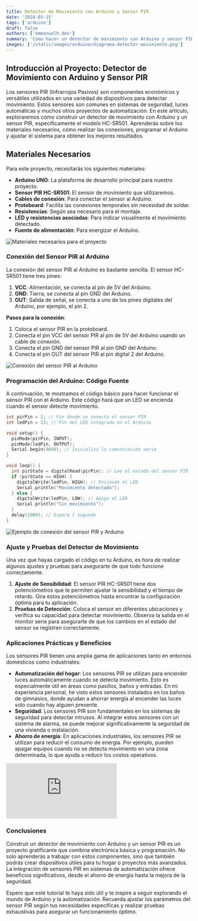 ```yaml
---
title: Detector de Movimiento con Arduino y Sensor PIR
date: '2024-03-15'
tags: ['arduino']
draft: false
authors: ['emmanuelh.dev']
summary: 'Como hacer un detector de movimiento con Arduino y sensor PIR'
images: ['/static/images/arduino/diagrama-detector-movimiento.png']
---
```


## Introducción al Proyecto: Detector de Movimiento con Arduino y Sensor PIR

Los sensores PIR (Infrarrojos Pasivos) son componentes económicos y versátiles utilizados en una variedad de dispositivos para detectar movimiento. Estos sensores son comunes en sistemas de seguridad, luces automáticas y muchos otros proyectos de automatización. En este artículo, exploraremos cómo construir un detector de movimiento con Arduino y un sensor PIR, específicamente el modelo HC-SR501. Aprenderás sobre los materiales necesarios, cómo realizar las conexiones, programar el Arduino y ajustar el sistema para obtener los mejores resultados.

## Materiales Necesarios

Para este proyecto, necesitarás los siguientes materiales:

- **Arduino UNO**: La plataforma de desarrollo principal para nuestro proyecto.
- **Sensor PIR HC-SR501**: El sensor de movimiento que utilizaremos.
- **Cables de conexión**: Para conectar el sensor al Arduino.
- **Protoboard**: Facilita las conexiones temporales sin necesidad de soldar.
- **Resistencias**: Según sea necesario para el montaje.
- **LED y resistencias asociadas**: Para indicar visualmente el movimiento detectado.
- **Fuente de alimentación**: Para energizar el Arduino.

![Materiales necesarios para el proyecto](/static/images/arduino/diagrama-detector-movimiento.png)

### Conexión del Sensor PIR al Arduino

La conexión del sensor PIR al Arduino es bastante sencilla. El sensor HC-SR501 tiene tres pines:

1. **VCC**: Alimentación, se conecta al pin de 5V del Arduino.
2. **GND**: Tierra, se conecta al pin GND del Arduino.
3. **OUT**: Salida de señal, se conecta a uno de los pines digitales del Arduino, por ejemplo, el pin 2.

**Pasos para la conexión**:

1. Coloca el sensor PIR en la protoboard.
2. Conecta el pin VCC del sensor PIR al pin de 5V del Arduino usando un cable de conexión.
3. Conecta el pin GND del sensor PIR al pin GND del Arduino.
4. Conecta el pin OUT del sensor PIR al pin digital 2 del Arduino.

![Conexión del sensor PIR al Arduino](/static/images/arduino/arduino-pir-montaje.png)

### Programación del Arduino: Código Fuente

A continuación, te mostramos el código básico para hacer funcionar el sensor PIR con el Arduino. Este código hará que un LED se encienda cuando el sensor detecte movimiento.

```cpp
int pirPin = 2; // Pin donde se conecta el sensor PIR
int ledPin = 13; // Pin del LED integrado en el Arduino

void setup() {
  pinMode(pirPin, INPUT);
  pinMode(ledPin, OUTPUT);
  Serial.begin(9600); // Inicializa la comunicación serie
}

void loop() {
  int pirState = digitalRead(pirPin); // Lee el estado del sensor PIR
  if (pirState == HIGH) {
    digitalWrite(ledPin, HIGH); // Enciende el LED
    Serial.println("Movimiento detectado");
  } else {
    digitalWrite(ledPin, LOW); // Apaga el LED
    Serial.println("Sin movimiento");
  }
  delay(1000); // Espera 1 segundo
}
```

![Ejemplo de conexión del sensor PIR y Arduino](/static/images/arduino/arduino-pir-montaje.png)

### Ajuste y Pruebas del Detector de Movimiento

Una vez que hayas cargado el código en tu Arduino, es hora de realizar algunos ajustes y pruebas para asegurarte de que todo funcione correctamente.

1. **Ajuste de Sensibilidad**: El sensor PIR HC-SR501 tiene dos potenciómetros que te permiten ajustar la sensibilidad y el tiempo de retardo. Gira estos potenciómetros hasta encontrar la configuración óptima para tu aplicación.
2. **Pruebas de Detección**: Coloca el sensor en diferentes ubicaciones y verifica su capacidad para detectar movimiento. Observa la salida en el monitor serie para asegurarte de que los cambios en el estado del sensor se registren correctamente.

### Aplicaciones Prácticas y Beneficios

Los sensores PIR tienen una amplia gama de aplicaciones tanto en entornos domésticos como industriales:

- **Automatización del hogar**: Los sensores PIR se utilizan para encender luces automáticamente cuando se detecta movimiento. Esto es especialmente útil en áreas como pasillos, baños y entradas. En mi experiencia personal, he visto estos sensores instalados en los baños de gimnasios, donde ayudan a ahorrar energía al encender las luces solo cuando hay alguien presente.
- **Seguridad**: Los sensores PIR son fundamentales en los sistemas de seguridad para detectar intrusos. Al integrar estos sensores con un sistema de alarma, se puede mejorar significativamente la seguridad de una vivienda o instalación.
- **Ahorro de energía**: En aplicaciones industriales, los sensores PIR se utilizan para reducir el consumo de energía. Por ejemplo, pueden apagar equipos cuando no se detecta movimiento en una zona determinada, lo que ayuda a reducir los costos operativos.

<div className="h-[315px] max-h-[500px] max-w-full lg:w-[560px]">
  <iframe
    className="h-full w-full"
    src="https://www.youtube-nocookie.com/embed/MqxLa4vo4Ok?si=X5ScN6tbPixb3NRQ"
    title="Tutorial de Proteus: Crear un Contador Ascendente/Descendente 00-99 con el IC 74190"
    frameBorder="0"
    allow="accelerometer; autoplay; clipboard-write; encrypted-media; gyroscope; picture-in-picture; web-share"
    referrerPolicy="strict-origin-when-cross-origin"
    allowFullScreen
  ></iframe>
</div>

### Conclusiones

Construir un detector de movimiento con Arduino y un sensor PIR es un proyecto gratificante que combina electrónica básica y programación. No solo aprenderás a trabajar con estos componentes, sino que también podrás crear dispositivos útiles para tu hogar o proyectos más avanzados. La integración de sensores PIR en sistemas de automatización ofrece beneficios significativos, desde el ahorro de energía hasta la mejora de la seguridad.

Espero que este tutorial te haya sido útil y te inspire a seguir explorando el mundo de Arduino y la automatización. Recuerda ajustar los parámetros del sensor PIR según tus necesidades específicas y realizar pruebas exhaustivas para asegurar un funcionamiento óptimo.
